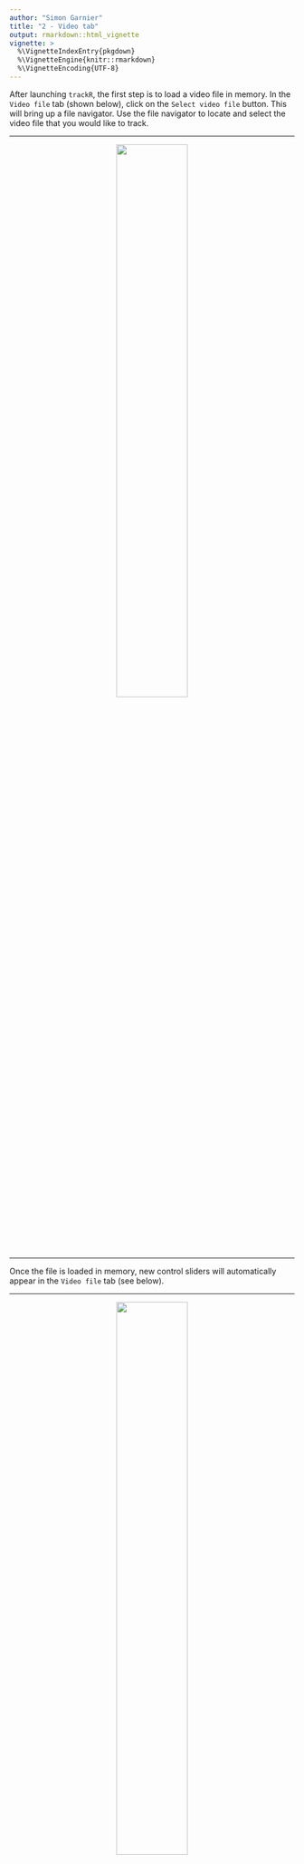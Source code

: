 ```yaml
---
author: "Simon Garnier"
title: "2 - Video tab"
output: rmarkdown::html_vignette
vignette: >
  %\VignetteIndexEntry{pkgdown}
  %\VignetteEngine{knitr::rmarkdown}
  %\VignetteEncoding{UTF-8}
---
```


After launching `trackR`, the first step is to load a video file in memory. In 
the `Video file` tab (shown below), click on the `Select video file` button. This 
will bring up a file navigator. Use the file navigator to locate and select the 
video file that you would like to track. 

--- 

<center> ![](../man/figures/video_notloaded.png){width=50%} </center>

---

Once the file is loaded in memory, new control sliders will automatically appear
in the `Video file` tab (see below). 

---

<center> ![](../man/figures/video_loaded.png){width=50%} </center>

---

+ `Video range` allows you to exclude parts of the video (at the beginning and 
end only) from the tracking process. This can be useful to ignore, for instance, 
the beginning of an experiment during which the animals are habituating to the 
environment. 
+ `Display size` allows you to change the size of the video display, for instance
if the video is too wide for the screen. It doesn't affect the video or tracking 
quality. 
+ `Video quality` allows you to reduce the resolution of the video. This can be 
useful to speed up the tracking process, at the expense of the tracking resolution. 
